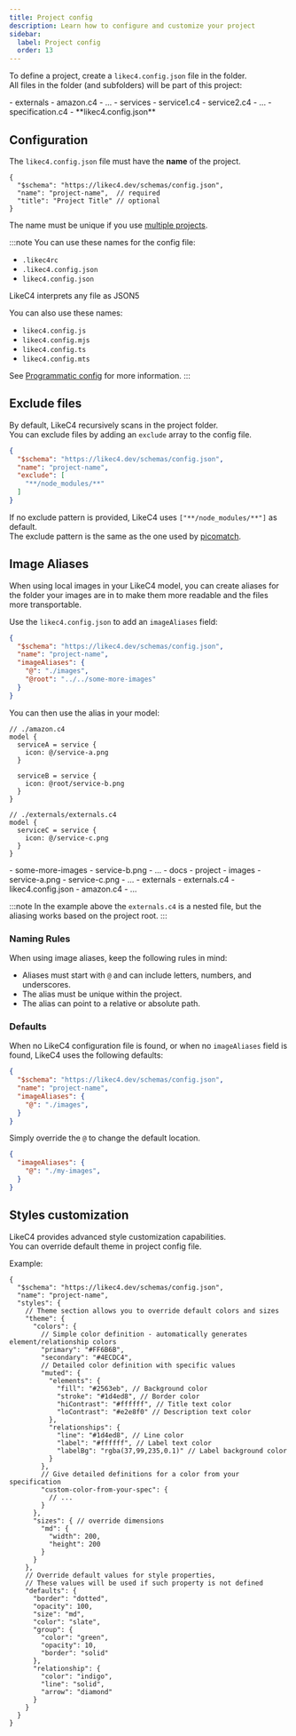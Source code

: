 ```yaml
---
title: Project config
description: Learn how to configure and customize your project
sidebar: 
  label: Project config
  order: 13
---
```



To define a project, create a `likec4.config.json` file in the folder.  
All files in the folder (and subfolders) will be part of this project:

<FileTree>
- externals
  - amazon.c4
  - ...  
- services
  - service1.c4
  - service2.c4
  - ...  
- specification.c4
- **likec4.config.json**
</FileTree>

## Configuration

The `likec4.config.json` file must have the **name** of the project.


```jsonc
{
  "$schema": "https://likec4.dev/schemas/config.json",
  "name": "project-name",  // required
  "title": "Project Title" // optional
}
```

The name must be unique if you use [multiple projects](/dsl/config/multi-projects).

:::note
You can use these names for the config file:
- `.likec4rc`
- `.likec4.config.json`
- `likec4.config.json`

LikeC4 interprets any file as JSON5

You can also use these names:
- `likec4.config.js`
- `likec4.config.mjs`
- `likec4.config.ts`
- `likec4.config.mts`

See [Programmatic config](/dsl/config/programmatic) for more information.
:::

## Exclude files

By default, LikeC4 recursively scans in the project folder.  
You can exclude files by adding an `exclude` array to the config file.

```json
{
  "$schema": "https://likec4.dev/schemas/config.json",
  "name": "project-name",
  "exclude": [
    "**/node_modules/**"
  ]
}
```

If no exclude pattern is provided, LikeC4 uses `["**/node_modules/**"]` as default.  
The exclude pattern is the same as the one used by [picomatch](https://github.com/micromatch/picomatch).  

## Image Aliases

When using local images in your LikeC4 model, you can create aliases for the folder your images are in to make them more readable and the files more transportable.

Use the `likec4.config.json` to add an `imageAliases` field:

```json
{
  "$schema": "https://likec4.dev/schemas/config.json",
  "name": "project-name",
  "imageAliases": {
    "@": "./images",
    "@root": "../../some-more-images"
  }
}
```

You can then use the alias in your model:

```likec4 title="example"
// ./amazon.c4
model {
  serviceA = service {
    icon: @/service-a.png
  }

  serviceB = service {
    icon: @root/service-b.png
  }
}

// ./externals/externals.c4
model {
  serviceC = service {
    icon: @/service-c.png
  }
}
```

<FileTree>
- some-more-images
  - service-b.png
  - ...
- docs
  - project
    - images
      - service-a.png
      - service-c.png
      - ...
    - externals
      - externals.c4
    - likec4.config.json
    - amazon.c4
    - ...
</FileTree>

:::note
In the example above the `externals.c4` is a nested file, but the aliasing works based on the project root.
:::

### Naming Rules

When using image aliases, keep the following rules in mind:

- Aliases must start with `@` and can include letters, numbers, and underscores.
- The alias must be unique within the project.
- The alias can point to a relative or absolute path.

### Defaults

When no LikeC4 configuration file is found, or when no `imageAliases` field is found, LikeC4 uses the following defaults:

```json
{
  "$schema": "https://likec4.dev/schemas/config.json",
  "name": "project-name",
  "imageAliases": {
    "@": "./images",
  }
}
```

Simply override the `@` to change the default location.

```json
{
  "imageAliases": {
    "@": "./my-images",
  }
}
```

## Styles customization

LikeC4 provides advanced style customization capabilities.  
You can override default theme in project config file.

Example:

```jsonc
{
  "$schema": "https://likec4.dev/schemas/config.json",
  "name": "project-name",
  "styles": {
    // Theme section allows you to override default colors and sizes
    "theme": {
      "colors": {
        // Simple color definition - automatically generates element/relationship colors
        "primary": "#FF6B6B",
        "secondary": "#4ECDC4",
        // Detailed color definition with specific values
        "muted": {
          "elements": {
            "fill": "#2563eb", // Background color
            "stroke": "#1d4ed8", // Border color
            "hiContrast": "#ffffff", // Title text color
            "loContrast": "#e2e8f0" // Description text color
          },
          "relationships": {
            "line": "#1d4ed8", // Line color
            "label": "#ffffff", // Label text color
            "labelBg": "rgba(37,99,235,0.1)" // Label background color
          }
        },
        // Give detailed definitions for a color from your specification
        "custom-color-from-your-spec": { 
          // ...
        }
      },
      "sizes": { // override dimensions
        "md": {
          "width": 200,
          "height": 200
        }
      }
    },
    // Override default values for style properties,
    // These values will be used if such property is not defined
    "defaults": {
      "border": "dotted",
      "opacity": 100,
      "size": "md",
      "color": "slate",
      "group": {
        "color": "green",
        "opacity": 10,
        "border": "solid"
      },
      "relationship": {
        "color": "indigo",
        "line": "solid",
        "arrow": "diamond"
      }
    }
  }
}
```

<AdvancedCustomizationTip />

